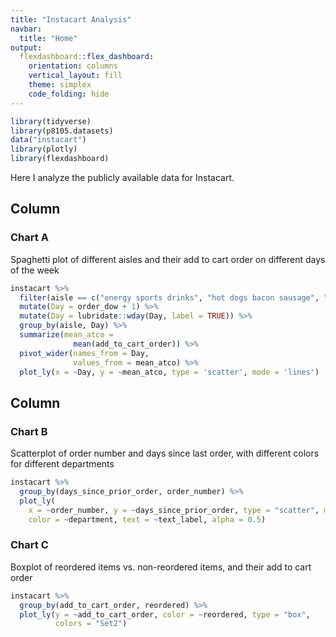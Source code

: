 ```yaml
---
title: "Instacart Analysis"
navbar:
  title: "Home"
output: 
  flexdashboard::flex_dashboard:
    orientation: columns
    vertical_layout: fill
    theme: simplex
    code_folding: hide
---
```


```r

library(tidyverse)
library(p8105.datasets)
data("instacart")
library(plotly)
library(flexdashboard)
```

Here I analyze the publicly available data for Instacart.

Column {data-width=650}
-----------------------------------------------------------------------

### Chart A
Spaghetti plot of different aisles and their add to cart order on different days of the week
```r
instacart %>%
  filter(aisle == c("energy sports drinks", "hot dogs bacon sausage", "yogurt", "coffee", "eggs")) %>% 
  mutate(Day = order_dow + 1) %>% 
  mutate(Day = lubridate::wday(Day, label = TRUE)) %>% 
  group_by(aisle, Day) %>% 
  summarize(mean_atco = 
              mean(add_to_cart_order)) %>% 
  pivot_wider(names_from = Day,
              values_from = mean_atco) %>% 
  plot_ly(x = ~Day, y = ~mean_atco, type = 'scatter', mode = 'lines')
```

Column {data-width=350}
-----------------------------------------------------------------------

### Chart B
Scatterplot of order number and days since last order, with different colors for different departments
```r
instacart %>% 
  group_by(days_since_prior_order, order_number) %>% 
  plot_ly(
    x = ~order_number, y = ~days_since_prior_order, type = "scatter", mode = "markers",
    color = ~department, text = ~text_label, alpha = 0.5)
```

### Chart C
Boxplot of reordered items vs. non-reordered items, and their add to cart order
```r
instacart %>% 
  group_by(add_to_cart_order, reordered) %>% 
  plot_ly(y = ~add_to_cart_order, color = ~reordered, type = "box",
          colors = "Set2")
```

